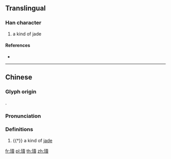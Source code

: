 {{character info/new}}
{{also|𪻨}}

==Translingual==

===Han character===
{{Han char|rn=96|rad=玉|as=15|sn=19|four=|canj=MGGWC|ids=⿰王賣}}

# a kind of jade

====References====
* {{Han ref|kx=0744.280|dkj=21320|dj=1153.110|hdz=21144.110|uh=74C4|ud=29892}}

----

==Chinese==
{{zh-forms|s=𪻨}}

===Glyph origin===
{{Han etym}}
{{Han compound|玉|賣|c1=s|c2=p|t1=jade|ls=psc}}.

===Pronunciation===
{{zh-pron
|m=dú
|c=duk6
|mc=y
|oc=y
|cat=n
}}

===Definitions===
{{zh-hanzi}}

# {{†}} a kind of [[jade]]

[[fr:瓄]]
[[pl:瓄]]
[[th:瓄]]
[[zh:瓄]]